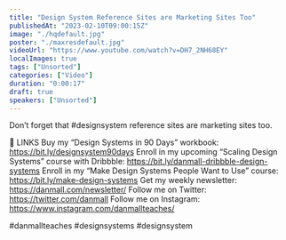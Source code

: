 ```yaml
---
title: "Design System Reference Sites are Marketing Sites Too"
publishedAt: "2023-02-10T09:00:15Z"
image: "./hqdefault.jpg"
poster: "./maxresdefault.jpg"
videoUrl: "https://www.youtube.com/watch?v=DH7_2NH68EY"
localImages: true
tags: ["Unsorted"]
categories: ["Video"]
duration: "0:00:17"
draft: true
speakers: ["Unsorted"]
---
```

Don’t forget that #designsystem reference sites are marketing sites too. 

🔗 LINKS
Buy my “Design Systems in 90 Days” workbook: https://bit.ly/designsystem90days
Enroll in my upcoming “Scaling Design Systems” course with Dribbble: https://bit.ly/danmall-dribbble-design-systems
Enroll in my “Make Design Systems People Want to Use” course: https://bit.ly/make-design-systems
Get my weekly newsletter: https://danmall.com/newsletter/
Follow me on Twitter: https://twitter.com/danmall
Follow me on Instagram: https://www.instagram.com/danmallteaches/

#danmallteaches #designsystems #designsystem
